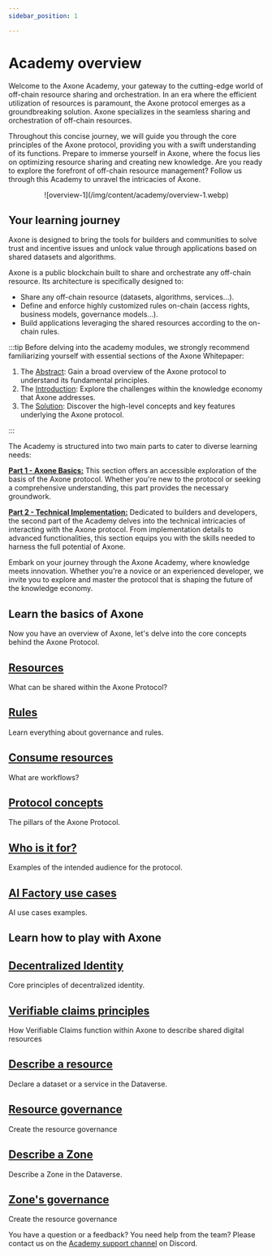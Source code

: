 ```yaml
---
sidebar_position: 1

---
```


# Academy overview

Welcome to the Axone Academy, your gateway to the cutting-edge world of off-chain resource sharing and orchestration. In an era where the efficient utilization of resources is paramount, the Axone protocol emerges as a groundbreaking solution. Axone specializes in the seamless sharing and orchestration of off-chain resources.

Throughout this concise journey, we will guide you through the core principles of the Axone protocol, providing you with a swift understanding of its functions. Prepare to immerse yourself in Axone, where the focus lies on optimizing resource sharing and creating new knowledge. Are you ready to explore the forefront of off-chain resource management? Follow us through this Academy to unravel the intricacies of Axone.

<center>
![overview-1](/img/content/academy/overview-1.webp)
</center>

## Your learning journey

Axone is designed to bring the tools for builders and communities to solve trust and incentive issues and unlock value through applications based on shared datasets and algorithms.

Axone is a public blockchain built to share and orchestrate any off-chain resource. Its architecture is specifically designed to:

- Share any off-chain resource (datasets, algorithms, services...).
- Define and enforce highly customized rules on-chain (access rights, business models, governance models...).
- Build applications leveraging the shared resources according to the on-chain rules.

:::tip
Before delving into the academy modules, we strongly recommend familiarizing yourself with essential sections of the Axone Whitepaper:

1. The [Abstract](/whitepaper/abstract): Gain a broad overview of the Axone protocol to understand its fundamental principles.
2. The [Introduction](/whitepaper/introduction): Explore the challenges within the knowledge economy that Axone addresses.  
3. The [Solution](/whitepaper/solution): Discover the high-level concepts and key features underlying the Axone protocol.

:::

The Academy is structured into two main parts to cater to diverse learning needs:

**[Part 1 - Axone Basics:](#learn-the-basics-of-axone)**
This section offers an accessible exploration of the basis of the Axone protocol. Whether you're new to the protocol or seeking a comprehensive understanding, this part provides the necessary groundwork.

**[Part 2 - Technical Implementation:](#learn-how-to-play-with-axone)**
Dedicated to builders and developers, the second part of the Academy delves into the technical intricacies of interacting with the Axone protocol. From implementation details to advanced functionalities, this section equips you with the skills needed to harness the full potential of Axone.

Embark on your journey through the Axone Academy, where knowledge meets innovation. Whether you're a novice or an experienced developer, we invite you to explore and master the protocol that is shaping the future of the knowledge economy.

## Learn the basics of Axone

Now you have an overview of Axone, let's delve into the core concepts behind the Axone Protocol.

<div class="docs-card-container">
  <div class="row row-cols-1 row-cols-md-2a g-3">
    <div class="col">
      <div class="card card-body h-100 d-flex flex-column">
        <a
          href="/academy/part-1/resources"
          class="card-title card-link stretched-link"
        >
          <h2>Resources</h2>
        </a>
        <p class="card-text">What can be shared within the Axone Protocol?</p>
      </div>
    </div>
    <div class="col">
      <div class="card card-body h-100 d-flex flex-column">
        <a
          href="/academy/part-1/rules"
          class="card-title card-link stretched-link"
        >
          <h2>Rules</h2>
        </a>
        <p class="card-text">Learn everything about governance and rules.</p>
      </div>
    </div>
    <div class="col">
      <div class="card card-body h-100 d-flex flex-column">
        <a
          href="/academy/part-1/consume-resources"
          class="card-title card-link stretched-link"
        >
          <h2>Consume resources</h2>
        </a>
        <p class="card-text">What are workflows?</p>
      </div>
    </div>
    <div class="col">
      <div class="card card-body h-100 d-flex flex-column">
        <a
          href="/academy/part-1/protocol-concepts"
          class="card-title card-link stretched-link"
        >
          <h2>Protocol concepts</h2>
        </a>
        <p class="card-text">The pillars of the Axone Protocol.</p>
      </div>
    </div>
    <div class="col">
      <div class="card card-body h-100 d-flex flex-column">
        <a
          href="/academy/part-1/who-is-it-for"
          class="card-title card-link stretched-link"
        >
          <h2>Who is it for?</h2>
        </a>
        <p class="card-text">Examples of the intended audience for the protocol.</p>
      </div>
    </div>
    <div class="col">
      <div class="card card-body h-100 d-flex flex-column">
        <a
          href="/academy/part-1/ai-factory"
          class="card-title card-link stretched-link"
        >
          <h2>AI Factory use cases</h2>
        </a>
        <p class="card-text">AI use cases examples.</p>
      </div>
    </div>
  </div>
</div>

## Learn how to play with Axone

<div class="docs-card-container">
  <div class="row row-cols-1 row-cols-md-2a g-3">
    <div class="col">
      <div class="card card-body h-100 d-flex flex-column">
        <a
          href="/academy/part-2/decentralized-identity"
          class="card-title card-link stretched-link"
        >
          <h2>Decentralized Identity</h2>
        </a>
        <p class="card-text">Core principles of decentralized identity.</p>
      </div>
    </div>
    <div class="col">
      <div class="card card-body h-100 d-flex flex-column">
        <a
          href="/academy/part-2/verifiable-claims"
          class="card-title card-link stretched-link"
        >
          <h2>Verifiable claims principles</h2>
        </a>
        <p class="card-text">How Verifiable Claims function within Axone to describe shared digital resources</p>
      </div>
    </div>
    <div class="col">
      <div class="card card-body h-100 d-flex flex-column">
        <a
          href="/academy/part-2/describe-resource"
          class="card-title card-link stretched-link"
        >
          <h2>Describe a resource</h2>
        </a>
        <p class="card-text">Declare a dataset or a service in the Dataverse.</p>
      </div>
    </div>
    <div class="col">
      <div class="card card-body h-100 d-flex flex-column">
        <a
          href="/academy/part-2/resource-governance"
          class="card-title card-link stretched-link"
        >
          <h2>Resource governance</h2>
        </a>
        <p class="card-text">Create the resource governance</p>
      </div>
    </div>
    <div class="col">
      <div class="card card-body h-100 d-flex flex-column">
        <a
          href="/academy/part-2/describe-zone"
          class="card-title card-link stretched-link"
        >
          <h2>Describe a Zone</h2>
        </a>
        <p class="card-text">Describe a Zone in the Dataverse.</p>
      </div>
    </div>
    <div class="col">
      <div class="card card-body h-100 d-flex flex-column">
        <a
          href="/academy/part-2/zone-governance"
          class="card-title card-link stretched-link"
        >
          <h2>Zone's governance</h2>
        </a>
        <p class="card-text">Create the resource governance</p>
      </div>
    </div>
  </div>
</div>

You have a question or a feedback? You need help from the team? Please contact us on the [Academy support channel](https://discord.com/channels/946759919678406696/1204793117996486676) on Discord.
